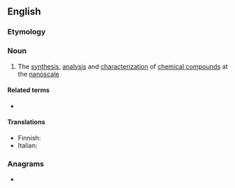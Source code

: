 ==English==

===Etymology===
{{prefix|en|nano|chemistry}}

===Noun===
{{wikipedia}}
{{en-noun|-}}

# {{lb|en|chemistry}} The [[synthesis]], [[analysis]] and [[characterization]] of [[chemical compound]]s at the [[nanoscale]]

====Related terms====
* {{l|en|nanochemist}}

====Translations====
{{trans-top}}
* Finnish: {{t|fi|nanokemia}}
* Italian: {{t+|it|nanochimica|f}}
{{trans-mid}}
{{trans-bottom}}

===Anagrams===
* {{anagrams|en|neothramycins}}